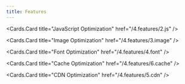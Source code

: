 ```yaml
---
title: Features
---
```



 
<Cards>
  <Cards.Card
    title="CSS Optimization"
    href="/4.features/1.css_optimization"
  />

  <Cards.Card
    title="JavaScript Optimization"
    href="/4.features/2.js"
  />

  <Cards.Card
    title="Image Optimization"
    href="/4.features/3.image"
  />

  <Cards.Card
    title="Font Optimization"
    href="/4.features/4.font"
  />

  <Cards.Card
    title="Cache Optimization"
    href="/4.features/6.cache"
  />

  <Cards.Card
    title="CDN Optimization"
    href="/4.features/5.cdn"
  />

</Cards>